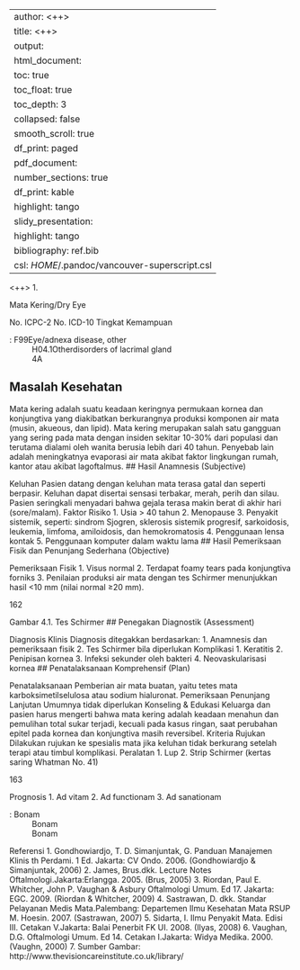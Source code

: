 
---
author: <++>
title: <++>
output:
  html_document:
    toc: true
    toc_float: true
    toc_depth: 3
    collapsed: false
    smooth_scroll: true
    df_print: paged
  pdf_document:
    number_sections: true
    df_print: kable
    highlight: tango
  slidy_presentation:
    highlight: tango
bibliography: ref.bib
csl: $HOME$/.pandoc/vancouver-superscript.csl
---

<++>
1.

Mata Kering/Dry Eye

No. ICPC-2
No. ICD-10
Tingkat Kemampuan

: F99Eye/adnexa disease, other
: H04.1Otherdisorders of lacrimal gland
: 4A

## Masalah Kesehatan

Mata kering adalah suatu keadaan keringnya permukaan kornea dan
konjungtiva yang diakibatkan berkurangnya produksi komponen air mata
(musin, akueous, dan lipid). Mata kering merupakan salah satu gangguan yang
sering pada mata dengan insiden sekitar 10-30% dari populasi dan terutama
dialami oleh wanita berusia lebih dari 40 tahun. Penyebab lain adalah
meningkatnya evaporasi air mata akibat faktor lingkungan rumah, kantor atau
akibat lagoftalmus.
## Hasil Anamnesis (Subjective)

Keluhan
Pasien datang dengan keluhan mata terasa gatal dan seperti berpasir.
Keluhan dapat disertai sensasi terbakar, merah, perih dan silau. Pasien
seringkali menyadari bahwa gejala terasa makin berat di akhir hari
(sore/malam).
Faktor Risiko
1. Usia > 40 tahun
2. Menopause
3. Penyakit sistemik, seperti: sindrom Sjogren, sklerosis sistemik progresif,
sarkoidosis, leukemia, limfoma, amiloidosis, dan hemokromatosis
4. Penggunaan lensa kontak
5. Penggunaan komputer dalam waktu lama
## Hasil Pemeriksaan Fisik dan Penunjang Sederhana (Objective)

Pemeriksaan Fisik
1. Visus normal
2. Terdapat foamy tears pada konjungtiva forniks
3. Penilaian produksi air mata dengan tes Schirmer menunjukkan hasil <10
mm (nilai normal ≥20 mm).

162

Gambar 4.1. Tes Schirmer
## Penegakan Diagnostik (Assessment)

Diagnosis Klinis
Diagnosis ditegakkan berdasarkan:
1. Anamnesis dan pemeriksaan fisik
2. Tes Schirmer bila diperlukan
Komplikasi
1. Keratitis
2. Penipisan kornea
3. Infeksi sekunder oleh bakteri
4. Neovaskularisasi kornea
## Penatalaksanaan Komprehensif (Plan)

Penatalaksanaan
Pemberian air mata buatan, yaitu tetes mata karboksimetilselulosa atau
sodium hialuronat.
Pemeriksaan Penunjang Lanjutan
Umumnya tidak diperlukan
Konseling & Edukasi
Keluarga dan pasien harus mengerti bahwa mata kering adalah keadaan
menahun dan pemulihan total sukar terjadi, kecuali pada kasus ringan, saat
perubahan epitel pada kornea dan konjungtiva masih reversibel.
Kriteria Rujukan
Dilakukan rujukan ke spesialis mata jika keluhan tidak berkurang setelah terapi
atau timbul komplikasi.
Peralatan
1. Lup
2. Strip Schirmer (kertas saring Whatman No. 41)

163

Prognosis
1. Ad vitam
2. Ad functionam
3. Ad sanationam

: Bonam
: Bonam
: Bonam

Referensi
1. Gondhowiardjo, T. D. Simanjuntak, G. Panduan Manajemen Klinis
th
Perdami. 1 Ed. Jakarta: CV Ondo. 2006. (Gondhowiardjo & Simanjuntak,
2006)
2. James, Brus.dkk. Lecture Notes Oftalmologi.Jakarta:Erlangga. 2005.
(Brus, 2005)
3. Riordan, Paul E. Whitcher, John P. Vaughan & Asbury Oftalmologi Umum.
Ed 17. Jakarta: EGC. 2009. (Riordan & Whitcher, 2009)
4. Sastrawan, D. dkk. Standar Pelayanan Medis Mata.Palembang:
Departemen Ilmu Kesehatan Mata RSUP M. Hoesin. 2007. (Sastrawan,
2007)
5. Sidarta, I. Ilmu Penyakit Mata. Edisi III. Cetakan V.Jakarta: Balai Penerbit
FK UI. 2008. (Ilyas, 2008)
6. Vaughan, D.G. Oftalmologi Umum. Ed 14. Cetakan I.Jakarta: Widya
Medika. 2000. (Vaughn, 2000)
7. Sumber Gambar: http://www.thevisioncareinstitute.co.uk/library/

